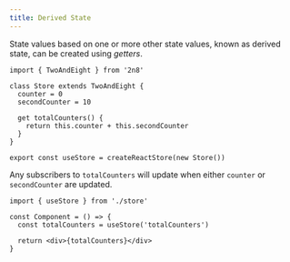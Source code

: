 ```yaml
---
title: Derived State
---
```


State values based on one or more other state values, known as derived state,
can be created using _getters_.

```tsx title="store.ts"
import { TwoAndEight } from '2n8'

class Store extends TwoAndEight {
  counter = 0
  secondCounter = 10

  get totalCounters() {
    return this.counter + this.secondCounter
  }
}

export const useStore = createReactStore(new Store())
```

Any subscribers to `totalCounters` will update when either `counter` or
`secondCounter` are updated.

```tsx title="Component.tsx"
import { useStore } from './store'

const Component = () => {
  const totalCounters = useStore('totalCounters')

  return <div>{totalCounters}</div>
}
```

